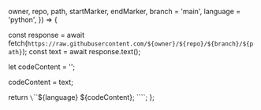   owner,
  repo,
  path,
  startMarker,
  endMarker,
  branch = 'main',
  language = 'python',
}) => {

  const response = await fetch(`https://raw.githubusercontent.com/${owner}/${repo}/${branch}/${path}`);
  const text = await response.text();

  let codeContent = '';

  codeContent = text;

  return `\`\`\`${language}
${codeContent};
\`\`\``;
};